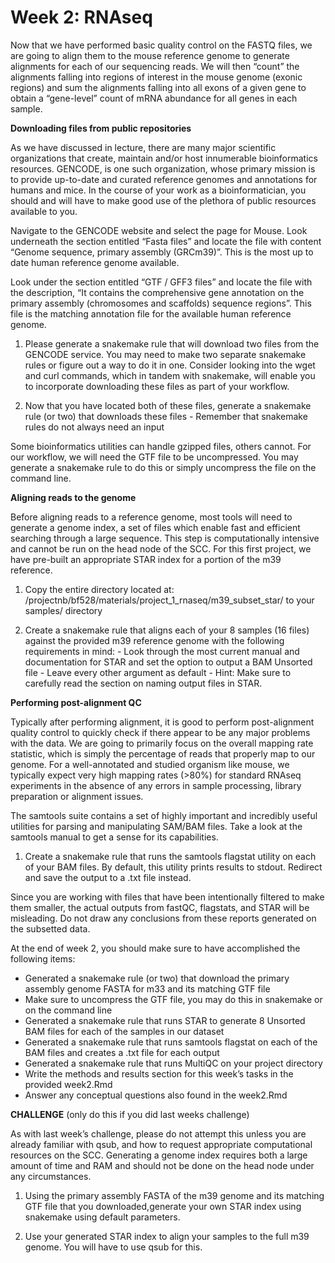 # Week 2: RNAseq {-}

Now that we have performed basic quality control on the FASTQ files, we are
going to align them to the mouse reference genome to generate alignments for
each of our sequencing reads. We will then “count” the alignments falling into
regions of interest in the mouse genome (exonic regions) and sum the alignments
falling into all exons of a given gene to obtain a “gene-level” count of mRNA
abundance for all genes in each sample.

**Downloading files from public repositories**

As we have discussed in lecture, there are many major scientific organizations
that create, maintain and/or host innumerable bioinformatics resources. GENCODE,
is one such organization, whose primary mission is to provide up-to-date and
curated reference genomes and annotations for humans and mice. In the course of
your work as a bioinformatician, you should and will have to make good use of
the plethora of public resources available to you.

Navigate to the GENCODE website and select the page for Mouse. Look underneath
the section entitled “Fasta files” and locate the file with content “Genome
sequence, primary assembly (GRCm39)”. This is the most up to date human
reference genome available.

Look under the section entitled “GTF / GFF3 files” and locate the file with the
description, “It contains the comprehensive gene annotation on the primary
assembly (chromosomes and scaffolds) sequence regions”. This file is the
matching annotation file for the available human reference genome.

  1. Please generate a snakemake rule that will download two files from the
  GENCODE service. You may need to make two separate snakemake rules or figure
  out a way to do it in one. Consider looking into the wget and curl commands,
  which in tandem with snakemake, will enable you to incorporate downloading
  these files as part of your workflow.

  2. Now that you have located both of these files, generate a snakemake rule
    (or two) that downloads these files - Remember that snakemake rules do not
    always need an input

Some bioinformatics utilities can handle gzipped files, others cannot. For our
workflow, we will need the GTF file to be uncompressed. You may generate a
snakemake rule to do this or simply uncompress the file on the command line.

**Aligning reads to the genome**

Before aligning reads to a reference genome, most tools will need to generate a
genome index, a set of files which enable fast and efficient searching through a
large sequence. This step is computationally intensive and cannot be run on the
head node of the SCC. For this first project, we have pre-built an appropriate
STAR index for a portion of the m39 reference.

  1. Copy the entire directory located at: 
  /projectnb/bf528/materials/project_1_rnaseq/m39_subset_star/ to your samples/
  directory
  
  2. Create a snakemake rule that aligns each of your 8 samples (16 files) 
  against the provided m39 reference genome with the following requirements in 
  mind:
    - Look through the most current manual and documentation for STAR and set the 
    option to output a BAM Unsorted file
    - Leave every other argument as default
    - Hint: Make sure to carefully read the section on naming output files in STAR.

**Performing post-alignment QC**

Typically after performing alignment, it is good to perform post-alignment
quality control to quickly check if there appear to be any major problems with
the data. We are going to primarily focus on the overall mapping rate statistic,
which is simply the percentage of reads that properly map to our genome. For a
well-annotated and studied organism like mouse, we typically expect very high
mapping rates (>80%) for standard RNAseq experiments in the absence of any
errors in sample processing, library preparation or alignment issues. 

The samtools suite contains a set of highly important and incredibly useful
utilities for parsing and manipulating SAM/BAM files. Take a look at the
samtools manual to get a sense for its capabilities.

  1. Create a snakemake rule that runs the samtools flagstat utility on each of 
  your BAM files. By default, this utility prints results to stdout. Redirect and
  save the output to a .txt file instead.

Since you are working with files that have been intentionally filtered to make
them smaller, the actual outputs from fastQC, flagstats, and STAR will be
misleading. Do not draw any conclusions from these reports generated on the
subsetted data.

At the end of week 2, you should make sure to have accomplished the following 
items:

- Generated a snakemake rule (or two) that download the primary assembly genome
FASTA for m33 and its matching GTF file 
- Make sure to uncompress the GTF file, you may do this in snakemake or on the 
command line 
- Generated a snakemake rule that runs STAR to generate 8 Unsorted BAM files for
each of the samples in our dataset
- Generated a snakemake rule that runs samtools flagstat on each of the
BAM files and creates a .txt file for each output 
- Generated a snakemake rule that runs MultiQC on your project directory
- Write the methods and results section for this week's tasks in the provided
week2.Rmd
- Answer any conceptual questions also found in the week2.Rmd

**CHALLENGE** (only do this if you did last weeks challenge)

As with last week’s challenge, please do not attempt this unless you are already
familiar with qsub, and how to request appropriate computational resources on
the SCC. Generating a genome index requires both a large amount of time and RAM
and should not be done on the head node under any circumstances.

  1. Using the primary assembly FASTA of the m39 genome and its matching GTF file
  that you downloaded,generate your own STAR index using snakemake using default
  parameters.
  
  2. Use your generated STAR index to align your samples to the full m39 genome.
  You will have to use qsub for this.
